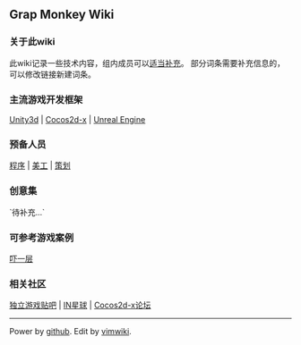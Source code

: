 == Grap Monkey Wiki ==

=== 关于此wiki ===

此wiki记录一些技术内容，组内成员可以[[help_how-write-wiki|适当补充]]。
部分词条需要补充信息的，可以修改链接新建词条。

=== 主流游戏开发框架 ===

[[http://china.unity3d.com/|Unity3d]] | [[http://cocos2d.cocoachina.com/|Cocos2d-x]] | [[http://www.unrealengine.com/zh/|Unreal Engine]]

=== 预备人员 ===

[[程序]] | [[美工]] | [[策划]]

=== 创意集 ===

`待补充...`

=== 可参考游戏案例 ===

[[http://www.flash8.net/flash/72812.shtml|吓一层]]

=== 相关社区 ===

[[http://tieba.baidu.com.cn/f?kw=%B6%C0%C1%A2%D3%CE%CF%B7|独立游戏贴吧]] | [[http://inpla.net/|IN星球]] | [[http://cocos2d.cocoachina.com/bbs/forum.php|Cocos2d-x论坛]]


----

Power by [[https://github.com/GraspMonkey/Wiki|github]]. Edit by [[https://github.com/vimwiki/vimwiki|vimwiki]]. 
